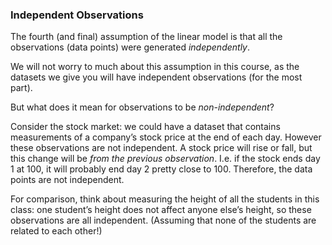 ### Independent Observations

The fourth (and final) assumption of the linear model is that all the observations (data points) were generated *independently*.

We will not worry to much about this assumption in this course, as the datasets we give you will have independent observations (for the most part).

But what does it mean for observations to be *non-independent*?

Consider the stock market: we could have a dataset that contains measurements of a company's stock price at the end of each day. However these observations are not independent. A stock price will rise or fall, but this change will be *from the previous observation*. I.e. if the stock ends day 1 at 100, it will probably end day 2 pretty close to 100. Therefore, the data points are not independent.

For comparison, think about measuring the height of all the students in this class: one student's height does not affect anyone else's height, so these observations are all independent. (Assuming that none of the students are related to each other!)


<!-- TODO: 
add quiz 
-->
